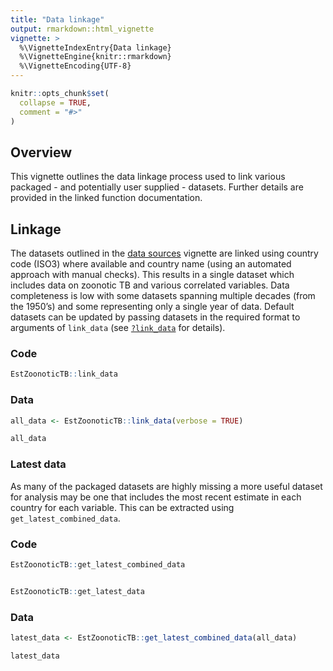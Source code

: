 ```yaml
---
title: "Data linkage"
output: rmarkdown::html_vignette
vignette: >
  %\VignetteIndexEntry{Data linkage}
  %\VignetteEngine{knitr::rmarkdown}
  %\VignetteEncoding{UTF-8}
---
```


```r
knitr::opts_chunk$set(
  collapse = TRUE,
  comment = "#>"
)
```

## Overview

This vignette outlines the data linkage process used to link various packaged - and potentially user supplied - datasets. Further details are provided in the linked function documentation.


## Linkage

The datasets outlined in the [data sources](https://www.samabbott.co.uk/EstZoonoticTB/articles/data-sources.html) vignette are linked using country code (ISO3) where available and country name (using an automated approach with manual checks). This results in a single dataset which includes data on zoonotic TB and various correlated variables. Data completeness is low with some datasets spanning multiple decades (from the 1950's) and some representing only a single year of data. Default datasets can be updated by passing datasets in the required format to arguments of `link_data` (see [`?link_data`](https://www.samabbott.co.uk/EstZoonoticTB/reference/link_data.html) for details).

### Code

```r
EstZoonoticTB::link_data
```

### Data

```r
all_data <- EstZoonoticTB::link_data(verbose = TRUE)

all_data
```

### Latest data

As many of the packaged datasets are highly missing a more useful dataset for analysis may be one that includes the most recent estimate in each country for each variable. This can be extracted using `get_latest_combined_data`.

### Code

```r
EstZoonoticTB::get_latest_combined_data


EstZoonoticTB::get_latest_data
```

### Data

```r
latest_data <- EstZoonoticTB::get_latest_combined_data(all_data)

latest_data
```